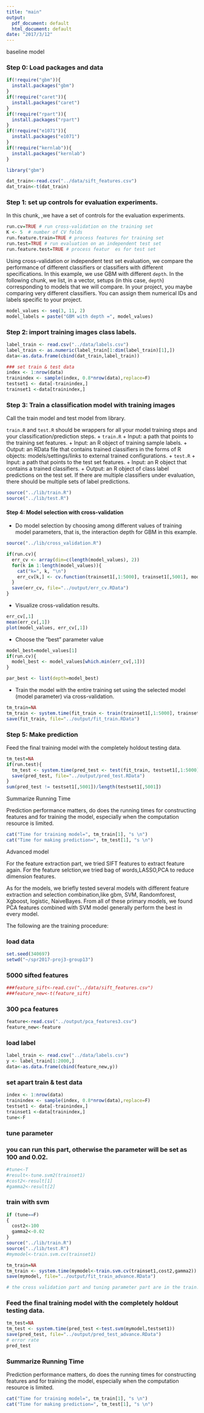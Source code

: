 ```yaml
---
title: "main"
output:
  pdf_document: default
  html_document: default
date: "2017/3/12"
---
```



######################################
######### baseline model #############
######################################


### Step 0: Load packages and data

```r
if(!require("gbm")){
  install.packages("gbm")
}
if(!require("caret")){
  install.packages("caret")
}
if(!require("rpart")){
  install.packages("rpart")
}
if(!require("e1071")){
  install.packages("e1071")
}
if(!require("kernlab")){
  install.packages("kernlab")
}

library("gbm")
```

```r
dat_train<-read.csv("../data/sift_features.csv")
dat_train<-t(dat_train)
```

### Step 1: set up controls for evaluation experiments.

In this chunk, ,we have a set of controls for the evaluation experiments. 

```r
run.cv=TRUE # run cross-validation on the training set
K <- 5  # number of CV folds
run.feature.train=TRUE # process features for training set
run.test=TRUE # run evaluation on an independent test set
run.feature.test=TRUE # process featur  es for test set
```

Using cross-validation or independent test set evaluation, we compare the performance of different classifiers or classifiers with different specifications. In this example, we use GBM with different `depth`. In the following chunk, we list, in a vector, setups (in this case, `depth`) corresponding to models that we will compare. In your project, you maybe comparing very different classifiers. You can assign them numerical IDs and labels specific to your project. 

```r
model_values <- seq(3, 11, 2)
model_labels = paste("GBM with depth =", model_values)
```


### Step 2: import training images class labels.


```r
label_train <- read.csv("../data/labels.csv")
label_train <- as.numeric(label_train[1:dim(label_train)[1],])
data<-as.data.frame(cbind(dat_train,label_train))
```

```r
### set train & test data
index <- 1:nrow(data)
trainindex <- sample(index, 0.8*nrow(data),replace=F)
testset1 <- data[-trainindex,]
trainset1 <-data[trainindex,]
```


### Step 3: Train a classification model with training images
Call the train model and test model from library. 

`train.R` and `test.R` should be wrappers for all your model training steps and your classification/prediction steps. 
+ `train.R`
  + Input: a path that points to the training set features.
  + Input: an R object of training sample labels.
  + Output: an RData file that contains trained classifiers in the forms of R objects: models/settings/links to external trained configurations.
+ `test.R`
  + Input: a path that points to the test set features.
  + Input: an R object that contains a trained classifiers.
  + Output: an R object of class label predictions on the test set. If there are multiple classifiers under evaluation, there should be multiple sets of label predictions. 
```r
source("../lib/train.R")
source("../lib/test.R")
```

#### Step 4: Model selection with cross-validation

* Do model selection by choosing among different values of training model parameters, that is, the interaction depth for GBM in this example. 
```r

source("../lib/cross_validation.R")

if(run.cv){
  err_cv <- array(dim=c(length(model_values), 2))
  for(k in 1:length(model_values)){
    cat("k=", k, "\n")
    err_cv[k,] <- cv.function(trainset1[,1:5000], trainset1[,5001], model_values[k], K)
  }
  save(err_cv, file="../output/err_cv.RData")
}
```

* Visualize cross-validation results.
```r
err_cv[,1]
mean(err_cv[,1])
plot(model_values, err_cv[,1])
```


* Choose the "best" parameter value
```r
model_best=model_values[1]
if(run.cv){
  model_best <- model_values[which.min(err_cv[,1])]
}

par_best <- list(depth=model_best)
```


* Train the model with the entire training set using the selected model (model parameter) via cross-validation.

```r
tm_train=NA
tm_train <- system.time(fit_train <- train(trainset1[,1:5000], trainset1[,5001], par_best))
save(fit_train, file="../output/fit_train.RData")
```


### Step 5: Make prediction 
Feed the final training model with the completely holdout testing data. 
```r
tm_test=NA
if(run.test){
  tm_test <- system.time(pred_test <- test(fit_train, testset1[,1:5000]))
  save(pred_test, file="../output/pred_test.RData")
}
sum(pred_test != testset1[,5001])/length(testset1[,5001])
```

Summarize Running Time

Prediction performance matters, do does the running times for constructing features and for training the model, especially when the computation resource is limited.

```r
cat("Time for training model=", tm_train[1], "s \n")
cat("Time for making prediction=", tm_test[1], "s \n")
```


######################################
######### Advanced model #############
######################################

For the feature extraction part, we tried SIFT features to extract feature again. For the feature selction,we tried bag of words,LASSO,PCA to reduce dimension features.

As for the models, we briefly tested several models with different feature extraction and selection combination,like gbm, SVM, Randomforest, Xgboost, logistic, NaiveBayes. From all of these primary models, we found PCA features combined with SVM model generally perform the best in every model.

The following are the training procedure:

### load data
```r
set.seed(340697)
setwd("~/spr2017-proj3-group13")
```

### 5000 sifted features
```r
###feature_sift<-read.csv("../data/sift_features.csv")
###feature_new<-t(feature_sift)
```

### 300 pca features
```r
feature<-read.csv("../output/pca_features3.csv")
feature_new<-feature
```

### load label
```r
label_train <- read.csv("../data/labels.csv")
y <- label_train[1:2000,]
data<-as.data.frame(cbind(feature_new,y))
```

### set apart train & test data

```r
index <- 1:nrow(data)
trainindex <- sample(index, 0.8*nrow(data),replace=F)
testset1 <- data[-trainindex,]
trainset1 <-data[trainindex,]
tune<-F
```

### tune parameter

### you can run this part, otherwise the parameter will be set as 100 and 0.02.

```r
#tune<-T
#result<-tune.svm2(trainset1)
#cost2<-result[1]
#gamma2<-result[2]
```

### train with svm
```r
if (tune==F)
{
  cost2<-100
  gamma2<-0.02
}
source("../lib/train.R")
source("../lib/test.R")
#mymodel<-train.svm.cv(trainset1)

tm_train=NA
tm_train <- system.time(mymodel<-train.svm.cv(trainset1,cost2,gamma2))
save(mymodel, file="../output/fit_train_advance.RData")

# the cross validation part and tuning parameter part are in the train.R
```

### Feed the final training model with the completely holdout testing data. 

```r
tm_test=NA
tm_test <- system.time(pred_test <-test.svm(mymodel,testset1))
save(pred_test, file="../output/pred_test_advance.RData")
# error rate
pred_test
```

### Summarize Running Time

Prediction performance matters, do does the running times for constructing features and for training the model, especially when the computation resource is limited.

```r
cat("Time for training model=", tm_train[1], "s \n")
cat("Time for making prediction=", tm_test[1], "s \n")
```